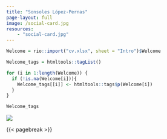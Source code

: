 ```yaml
---
title: "Sonsoles López-Pernas"
page-layout: full
image: /social-card.jpg
resources:
    - "social-card.jpg"
---
```


::: {.column-page-inset}
::: {.column-page-inset-left}
```r
Welcome = rio::import("cv.xlsx", sheet = "Intro")$Welcome

Welcome_tags = htmltools::tagList()

for (i in 1:length(Welcome)) {
  if (!is.na(Welcome[i])){
    Welcome_tags[[i]] <- htmltools::tags$p(Welcome[i])
  }
}

Welcome_tags
```


:::

<div class="column-margin column-container">
![](headshot.jpg){.rounded}
</div>
:::

{{< pagebreak >}}

::: {.column-page-inset .text-center}
```{=html}
<a class="btn btn-info", href="https://twitter.com/sonsoleslp" target="_blank" rel="noopener noreferrer">
    <i class="bi bi-twitter" role='img' aria-label='Twitter'></i>
</a>

<a class="btn btn-dark", href="https://github.com/sonsoleslp" target="_blank" rel="noopener noreferrer">
    <i class="bi bi-github" role='img' aria-label='Github'></i>
</a>

<a class="btn btn-warning", href="https://www.linkedin.com/in/drew-dimmery/" target="_blank" rel="noopener noreferrer">
    <i class="bi bi-linkedin" role='img' aria-label='LinkedIn'></i>
</a>

<a class="btn btn-light", href="https://scholar.google.com/citations?user=67eUI4gAAAAJ" target="_blank" rel="noopener noreferrer">
    <i class="ai ai-google-scholar" role='img' aria-label='Google Scholar'></i>
</a>

 <a class="btn btn-primary", href="https://www.researchgate.net/profile/Sonsoles-Lopez-Pernas" target="_blank" rel="noopener noreferrer">
    <i class="ai ai-researchgate" role='img' aria-label='Research Gate'></i>
</a>
 
  <a class="btn btn-success", href="https://orcid.org/0000-0002-9621-1392" target="_blank" rel="noopener noreferrer">
    <i class="ai ai-orcid" role='img' aria-label='Research Gate'></i>
</a>
```
:::


